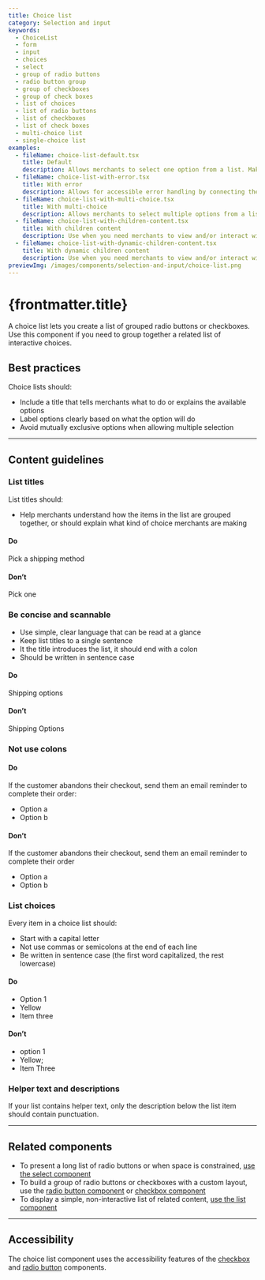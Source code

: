 ```yaml
---
title: Choice list
category: Selection and input
keywords:
  - ChoiceList
  - form
  - input
  - choices
  - select
  - group of radio buttons
  - radio button group
  - group of checkboxes
  - group of check boxes
  - list of choices
  - list of radio buttons
  - list of checkboxes
  - list of check boxes
  - multi-choice list
  - single-choice list
examples:
  - fileName: choice-list-default.tsx
    title: Default
    description: Allows merchants to select one option from a list. Make sure all options are an either/or choice.
  - fileName: choice-list-with-error.tsx
    title: With error
    description: Allows for accessible error handling by connecting the error message to the field with the error.
  - fileName: choice-list-with-multi-choice.tsx
    title: With multi-choice
    description: Allows merchants to select multiple options from a list. Avoid options that are an either/or choice.
  - fileName: choice-list-with-children-content.tsx
    title: With children content
    description: Use when you need merchants to view and/or interact with additional content under a choice. The content will always be rendered.
  - fileName: choice-list-with-dynamic-children-content.tsx
    title: With dynamic children content
    description: Use when you need merchants to view and/or interact with additional content under a choice. The content is only rendered when the choice is selected. Works for both single-choice and multi-choice list.
previewImg: /images/components/selection-and-input/choice-list.png
---
```


# {frontmatter.title}

<Lede>

A choice list lets you create a list of grouped radio buttons or checkboxes. Use this component if you need to group together a related list of interactive choices.

</Lede>

<Examples />

<Props componentName={frontmatter.title} />

## Best practices

Choice lists should:

- Include a title that tells merchants what to do or explains the available options
- Label options clearly based on what the option will do
- Avoid mutually exclusive options when allowing multiple selection

---

## Content guidelines

### List titles

List titles should:

- Help merchants understand how the items in the list are grouped together, or should explain what kind of choice merchants are making

<DoDont>

#### Do

Pick a shipping method

#### Don’t

Pick one

</DoDont>

### Be concise and scannable

- Use simple, clear language that can be read at a glance
- Keep list titles to a single sentence
- It the title introduces the list, it should end with a colon
- Should be written in sentence case

<DoDont>

#### Do

Shipping options

#### Don’t

Shipping Options

</DoDont>

### Not use colons

<DoDont>

#### Do

If the customer abandons their checkout, send them an email reminder to complete their order:

- Option a
- Option b

#### Don’t

If the customer abandons their checkout, send them an email reminder to complete their order

- Option a
- Option b

</DoDont>

### List choices

Every item in a choice list should:

- Start with a capital letter
- Not use commas or semicolons at the end of each line
- Be written in sentence case (the first word capitalized, the rest lowercase)

<DoDont>

#### Do

- Option 1
- Yellow
- Item three

#### Don’t

- option 1
- Yellow;
- Item Three

</DoDont>

### Helper text and descriptions

If your list contains helper text, only the description below the list item should contain punctuation.

---

## Related components

- To present a long list of radio buttons or when space is constrained, [use the select component](/components/select)
- To build a group of radio buttons or checkboxes with a custom layout, use the [radio button component](/components/radio-button) or [checkbox component](/components/checkbox)
- To display a simple, non-interactive list of related content, [use the list component](/components/lists/list)

---

## Accessibility

The choice list component uses the accessibility features of the [checkbox](/components/selection-and-input/checkbox#accessibility) and [radio button](/components/selection-and-input/radio-button#accessibility) components.

